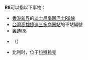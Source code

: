 {{DisambigNav|R|8}}
{{selfref|关于在[[维基百科|维基百科]]中的一种[[Wikipedia:快速删除|快速删除页面]]类型，详见[[Wikipedia:CSD#R8|Wikipedia:CSD#R8]]。}}
'''R8'''可以指以下事物：

*[[香港|香港]][[新界|新界]]的[[迪士尼樂園巴士R8線|迪士尼樂園巴士R8線]]
*[[台灣|台灣]][[高雄捷運|高雄捷運]][[三多商圈站|三多商圈站]]的車站編號
*[[奧迪R8|奧迪R8]]
*{{link-be-tarask|R8公路 (白俄罗斯)|Дарога Р8 (Беларусь)}}（{{lang-be|Дарога Р8}}）
*比利时{{link-fr|R8环状公路|Ring belge R8}}，位于[[科特赖克|科特赖克]]

{{disambig}}